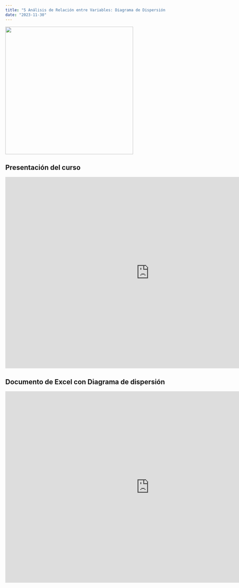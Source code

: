 ```yaml
---
title: "5 Análisis de Relación entre Variables: Diagrama de Dispersión y Coeficiente de Correlación"
date: "2023-11-30"
---
```


![](img.png){fig-align="center" width="400"}

## Presentación del curso

```{=html}
<iframe src="https://onedrive.live.com/embed?resid=74BC3EDBA3FC8DAF%2114752&authkey=!AGlv9dLAI4eoYVg&em=2" width="900" height="600" frameborder="0" scrolling="no"></iframe>
```
## Documento de Excel con Diagrama de dispersión

```{=html}
<iframe src="https://onedrive.live.com/embed?resid=74BC3EDBA3FC8DAF%2114732&authkey=!ADQqRuoMrvK-0tk&em=2" width="900" height="600" frameborder="0" scrolling="no"></iframe>
```
